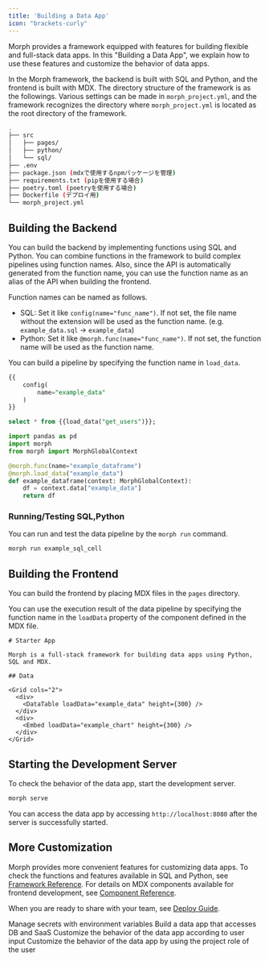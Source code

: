 ```yaml
---
title: 'Building a Data App'
icon: "brackets-curly"
---
```

Morph provides a framework equipped with features for building flexible and full-stack data apps.
In this "Building a Data App", we explain how to use these features and customize the behavior of data apps.

In the Morph framework, the backend is built with SQL and Python, and the frontend is built with MDX.
The directory structure of the framework is as the followings.
Various settings can be made in `morph_project.yml`, and the framework recognizes the directory where `morph_project.yml` is located as the root directory of the framework.

```bash workdir
.
├── src
│   ├── pages/
│   ├── python/
│   └── sql/
├── .env
├── package.json (mdxで使用するnpmパッケージを管理)
├── requirements.txt (pipを使用する場合)
├── poetry.toml (poetryを使用する場合)
├── Dockerfile (デプロイ用)
└── morph_project.yml
```

## Building the Backend

You can build the backend by implementing functions using SQL and Python.
You can combine functions in the framework to build complex pipelines using function names.
Also, since the API is automatically generated from the function name, you can use the function name as an alias of the API when building the frontend.

Function names can be named as follows.

- SQL: Set it like `config(name="func_name")`. If not set, the file name without the extension will be used as the function name. (e.g. `example_data.sql` -> `example_data`)
- Python: Set it like `@morph.func(name="func_name")`. If not set, the function name will be used as the function name.

You can build a pipeline by specifying the function name in `load_data`.

<CodeGroup>

```sql SQL
{{
    config(
        name="example_data"
    )
}}

select * from {{load_data("get_users")}};
```

```python Python
import pandas as pd
import morph
from morph import MorphGlobalContext

@morph.func(name="example_dataframe")
@morph.load_data("example_data")
def example_dataframe(context: MorphGlobalContext):
    df = context.data["example_data"]
    return df
```

</CodeGroup>

### Running/Testing SQL,Python

You can run and test the data pipeline by the `morph run` command.

```bash Shell
morph run example_sql_cell
```

## Building the Frontend

You can build the frontend by placing MDX files in the `pages` directory.

You can use the execution result of the data pipeline by specifying the function name in the `loadData` property of the component defined in the MDX file.

```tsx MDX (pages/index.mdx)
# Starter App

Morph is a full-stack framework for building data apps using Python, SQL and MDX.

## Data

<Grid cols="2">
  <div>
    <DataTable loadData="example_data" height={300} />
  </div>
  <div>
    <Embed loadData="example_chart" height={300} />
  </div>
</Grid>

```

## Starting the Development Server

To check the behavior of the data app, start the development server.

```bash Shell
morph serve
```

You can access the data app by accessing `http://localhost:8080` after the server is successfully started.

## More Customization

Morph provides more convenient features for customizing data apps.
To check the functions and features available in SQL and Python, see [Framework Reference](/reference/en/framework/morph-project).
For details on MDX components available for frontend development, see [Component Reference](/data-application/en/data-component-table).

When you are ready to share with your team, see [Deploy Guide](/docs/en/deploy/dashboard-setup).

<CardGroup cols={2}>
    <Card title="Environment Variables" icon="square-1" href="/docs/en/develop/guides/environment-variables">
        Manage secrets with environment variables
    </Card>
    <Card title="Connect to DB/SaaS" icon="square-2" href="/docs/en/develop/guides/integration">
        Build a data app that accesses DB and SaaS
    </Card>
    <Card title="Use Variables" icon="square-3" href="/docs/en/develop/guides/variables">
        Customize the behavior of the data app according to user input
    </Card>
    <Card title="Role Based Access Control" icon="square-4" href="/docs/en/develop/guides/user-role">
        Customize the behavior of the data app by using the project role of the user
    </Card>
</CardGroup>

